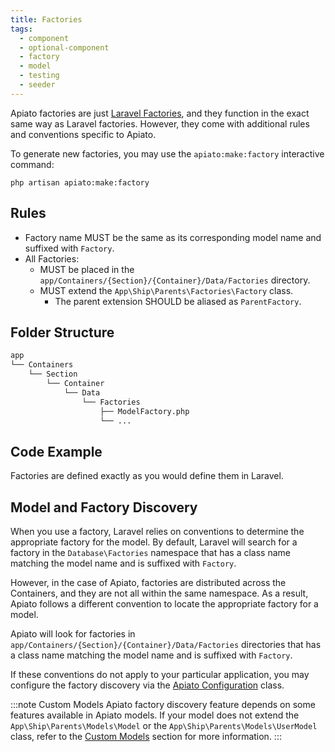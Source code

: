 ```yaml
---
title: Factories
tags:
  - component
  - optional-component
  - factory
  - model
  - testing
  - seeder
---
```


Apiato factories are just [Laravel Factories](https://laravel.com/docs/eloquent-factories),
and they function in the exact same way as Laravel factories.
However, they come with additional rules and conventions specific to Apiato.

To generate new factories, you may use the `apiato:make:factory` interactive command:

```
php artisan apiato:make:factory
```

## Rules

- Factory name MUST be the same as its corresponding model name and suffixed with `Factory`.
- All Factories:
  - MUST be placed in the `app/Containers/{Section}/{Container}/Data/Factories` directory.
  - MUST extend the `App\Ship\Parents\Factories\Factory` class.
    - The parent extension SHOULD be aliased as `ParentFactory`.

## Folder Structure

```markdown
app
└── Containers
    └── Section
        └── Container
            └── Data
                └── Factories
                    ├── ModelFactory.php
                    └── ...
```

## Code Example

Factories are defined exactly as you would define them in Laravel.

## Model and Factory Discovery

When you use a factory, Laravel relies on conventions to determine the appropriate factory for the model.
By default,
Laravel will search for a factory in the `Database\Factories` namespace
that has a class name matching the model name and is suffixed with `Factory`.

However, in the case of Apiato, factories are distributed across the Containers,
and they are not all within the same namespace.
As a result, Apiato follows a different convention to locate the appropriate factory for a model.

Apiato will look for factories in `app/Containers/{Section}/{Container}/Data/Factories` directories
that has a class name matching the model name and is suffixed with `Factory`.

If these conventions do not apply to your particular application, you may configure the factory discovery
via the [Apiato Configuration](../../digging-deeper/advance-configuration.mdx#factories) class.

:::note Custom Models
Apiato factory discovery feature depends on some features available in Apiato models.
If your model does not extend the `App\Ship\Parents\Models\Model` or the `App\Ship\Parents\Models\UserModel` class,
refer to the [Custom Models](../../components/main-components/models/#custom-models) section for more information.
:::
